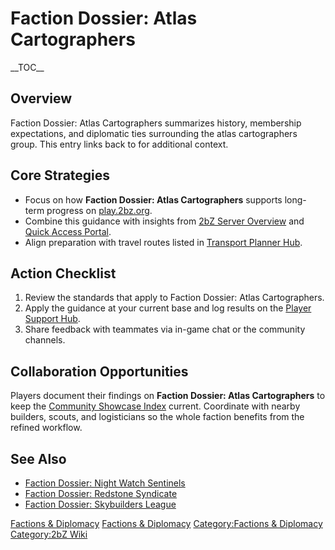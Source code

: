 {{Short description|Faction Dossier: Atlas Cartographers summarizes history, membership expectations, and diplomatic ties surrounding the atlas cartographers group}}
= Faction Dossier: Atlas Cartographers =
{{2bZ Navbox}}
__TOC__

== Overview ==
Faction Dossier: Atlas Cartographers summarizes history, membership expectations, and
diplomatic ties surrounding the atlas cartographers group. This entry links back to
[[Category:Factions & Diplomacy|Factions & Diplomacy]] for additional context.

== Core Strategies ==
* Focus on how '''Faction Dossier: Atlas Cartographers''' supports long-term progress on [[play.2bz.org]].
* Combine this guidance with insights from [[2bZ Server Overview]] and [[Quick Access Portal]].
* Align preparation with travel routes listed in [[Transport Planner Hub]].

== Action Checklist ==
# Review the [[Category:Factions & Diplomacy|Factions & Diplomacy]] standards that apply to Faction Dossier: Atlas Cartographers.
# Apply the guidance at your current base and log results on the [[Player Support Hub]].
# Share feedback with teammates via in-game chat or the community channels.

== Collaboration Opportunities ==
Players document their findings on '''Faction Dossier: Atlas Cartographers''' to keep the
[[Community Showcase Index]] current. Coordinate with nearby builders, scouts, and
logisticians so the whole faction benefits from the refined workflow.

== See Also ==
* [[Faction Dossier: Night Watch Sentinels]]
* [[Faction Dossier: Redstone Syndicate]]
* [[Faction Dossier: Skybuilders League]]

[[Category:Factions & Diplomacy]]
[[Category:2bZ Wiki]]
